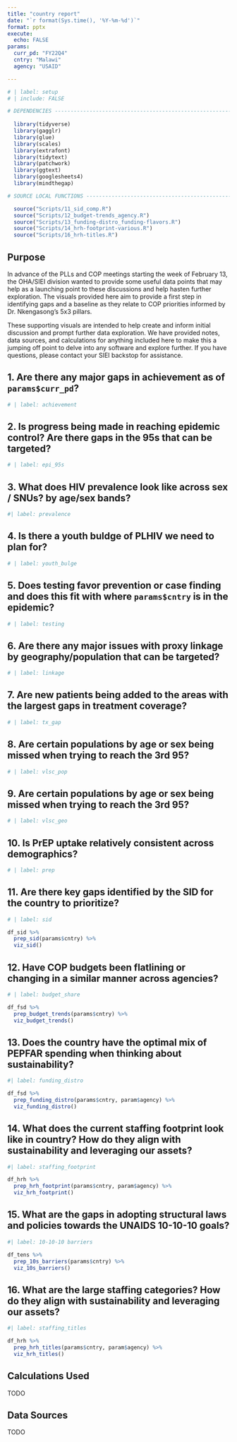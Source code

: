 ```yaml
---
title: "country report"
date: "`r format(Sys.time(), '%Y-%m-%d')`"
format: pptx
execute:
  echo: FALSE
params: 
  curr_pd: "FY22Q4"
  cntry: "Malawi"
  agency: "USAID"

---
```


```r
# | label: setup
# | include: FALSE

# DEPENDENCIES ------------------------------------------------------------
  
  library(tidyverse)
  library(gagglr)
  library(glue)
  library(scales)
  library(extrafont)
  library(tidytext)
  library(patchwork)
  library(ggtext)
  library(googlesheets4)
  library(mindthegap)

# SOURCE LOCAL FUNCTIONS --------------------------------------------------

  source("Scripts/11_sid_comp.R")
  source("Scripts/12_budget-trends_agency.R")
  source("Scripts/13_funding-distro_funding-flavors.R")
  source("Scripts/14_hrh-footprint-various.R")
  source("Scripts/16_hrh-titles.R")

```

## Purpose

In advance of the PLLs and COP meetings starting the week of February 13, the OHA/SIEI division wanted to provide some useful data points that may help as a launching point to these discussions and help hasten further exploration. The visuals provided here aim to provide a first step in identifying gaps and a baseline as they relate to COP priorities informed by Dr. Nkengasong's 5x3 pillars. 

These supporting visuals are intended to help create and inform initial discussion and prompt further data exploration. We have provided notes, data sources, and calculations for anything included here to make this a jumping off point to delve into any software and explore further. If you have questions, please contact your SIEI backstop for assistance.

## 1. Are there any major gaps in achievement as of `params$curr_pd`?

```r
# | label: achievement

```

## 2. Is progress being made in reaching epidemic control? Are there gaps in the 95s that can be targeted?

```r
# | label: epi_95s

```
## 3. What does HIV prevalence look like across sex / SNUs? by age/sex bands?

```r
#| label: prevalence

```
## 4. Is there a youth buldge of PLHIV we need to plan for?

```r
# | label: youth_bulge

```

## 5. Does testing favor prevention or case finding and does this fit with where `params$cntry` is in the epidemic?

```r
# | label: testing

```

## 6. Are there any major issues with proxy linkage by geography/population that can be targeted?

```r
# | label: linkage

```

## 7. Are new patients being added to the areas with the largest gaps in treatment coverage?

```r
# | label: tx_gap

```

## 8. Are certain populations by age or sex being missed when trying to reach the 3rd 95?

```r
# | label: vlsc_pop

```

## 9. Are certain populations by age or sex being missed when trying to reach the 3rd 95?

```r
# | label: vlsc_geo

```

## 10. Is PrEP uptake relatively consistent across demographics?

```r
# | label: prep
```

## 11. Are there key gaps identified by the SID for the country to prioritize?

```r
# | label: sid

df_sid %>% 
  prep_sid(params$cntry) %>% 
  viz_sid()
```
## 12. Have COP budgets been flatlining or changing in a similar manner across agencies?

```r
# | label: budget_share

df_fsd %>% 
  prep_budget_trends(params$cntry) %>% 
  viz_budget_trends()

```

## 13. Does the country have the optimal mix of PEPFAR spending when thinking about sustainability?

```r
#| label: funding_distro

df_fsd %>% 
  prep_funding_distro(params$cntry, param$agency) %>% 
  viz_funding_distro()

```

## 14. What does the current staffing footprint look like in country? How do they align with sustainability and leveraging our assets?

```r
#| label: staffing_footprint

df_hrh %>% 
  prep_hrh_footprint(params$cntry, param$agency) %>% 
  viz_hrh_footprint()
```

## 15. What are the gaps in adopting structural laws and policies towards the UNAIDS 10-10-10 goals?

```r
#| label: 10-10-10 barriers

df_tens %>% 
  prep_10s_barriers(params$cntry) %>% 
  viz_10s_barriers()
```

## 16. What are the large staffing categories? How do they align with sustainability and leveraging our assets?

```r
#| label: staffing_titles

df_hrh %>% 
  prep_hrh_titles(params$cntry, param$agency) %>% 
  viz_hrh_titles()
```

## Calculations Used

TODO

## Data Sources

TODO
